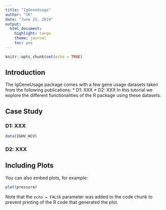 ```yaml
---
title: "IgGeneUsage"
author: "SK"
date: "June 25, 2019"
output: 
  html_document: 
    highlight: tango
    theme: journal
    toc: yes
---
```


```r
knitr::opts_chunk$set(echo = TRUE)
```

## Introduction

The IgGeneUsage package comes with a few gene usage datasets taken from the 
following publications:
    * D1: XXX
    * D2: XXX
In this tutorial we explore the different functionalities of the R package using
these datasets.



## Case Study
### D1: XXX

```r
data(IGHV_HCV)
```


### D2: XXX

## Including Plots

You can also embed plots, for example:

```r
plot(pressure)
```

Note that the `echo = FALSE` parameter was added to the code chunk to prevent printing of the R code that generated the plot.
